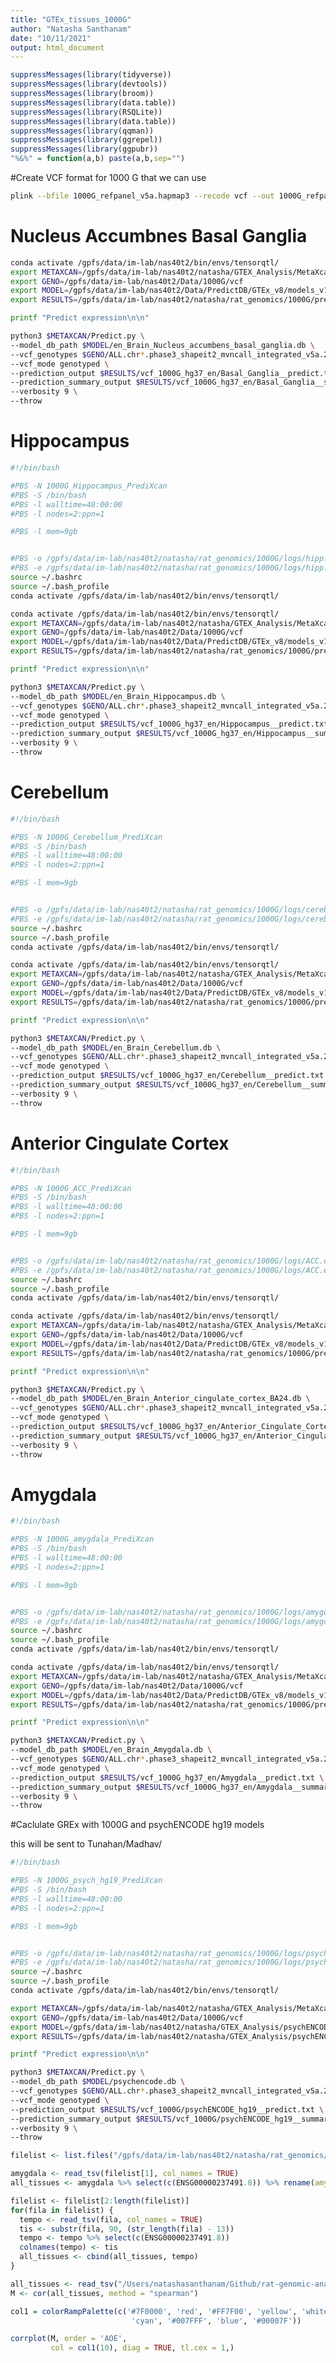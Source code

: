 ```yaml
---
title: "GTEx_tissues_1000G"
author: "Natasha Santhanam"
date: "10/11/2021"
output: html_document
---
```


```r
suppressMessages(library(tidyverse))
suppressMessages(library(devtools))
suppressMessages(library(broom))
suppressMessages(library(data.table))
suppressMessages(library(RSQLite))
suppressMessages(library(data.table))
suppressMessages(library(qqman))
suppressMessages(library(ggrepel))
suppressMessages(library(ggpubr))
"%&%" = function(a,b) paste(a,b,sep="")
```

#Create VCF format for 1000 G that we can use
```bash
plink --bfile 1000G_refpanel_v5a.hapmap3 --recode vcf --out 1000G_refpanel_v5a.hapmap3
```

# Nucleus Accumbnes Basal Ganglia
```bash
conda activate /gpfs/data/im-lab/nas40t2/bin/envs/tensorqtl/ 
export METAXCAN=/gpfs/data/im-lab/nas40t2/natasha/GTEX_Analysis/MetaXcan/software
export GENO=/gpfs/data/im-lab/nas40t2/Data/1000G/vcf
export MODEL=/gpfs/data/im-lab/nas40t2/Data/PredictDB/GTEx_v8/models_v1/eqtl/elastic_net_models
export RESULTS=/gpfs/data/im-lab/nas40t2/natasha/rat_genomics/1000G/prediXcan_results

printf "Predict expression\n\n"

python3 $METAXCAN/Predict.py \
--model_db_path $MODEL/en_Brain_Nucleus_accumbens_basal_ganglia.db \
--vcf_genotypes $GENO/ALL.chr*.phase3_shapeit2_mvncall_integrated_v5a.20130502.genotypes.vcf.gz \
--vcf_mode genotyped \
--prediction_output $RESULTS/vcf_1000G_hg37_en/Basal_Ganglia__predict.txt \
--prediction_summary_output $RESULTS/vcf_1000G_hg37_en/Basal_Ganglia__summary.txt \
--verbosity 9 \
--throw
```

# Hippocampus
```bash
#!/bin/bash

#PBS -N 1000G_Hippocampus_PrediXcan
#PBS -S /bin/bash
#PBS -l walltime=48:00:00
#PBS -l nodes=2:ppn=1

#PBS -l mem=9gb


#PBS -o /gpfs/data/im-lab/nas40t2/natasha/rat_genomics/1000G/logs/hipp.out
#PBS -e /gpfs/data/im-lab/nas40t2/natasha/rat_genomics/1000G/logs/hipp.err
source ~/.bashrc
source ~/.bash_profile
conda activate /gpfs/data/im-lab/nas40t2/bin/envs/tensorqtl/

conda activate /gpfs/data/im-lab/nas40t2/bin/envs/tensorqtl/ 
export METAXCAN=/gpfs/data/im-lab/nas40t2/natasha/GTEX_Analysis/MetaXcan/software
export GENO=/gpfs/data/im-lab/nas40t2/Data/1000G/vcf
export MODEL=/gpfs/data/im-lab/nas40t2/Data/PredictDB/GTEx_v8/models_v1/eqtl/elastic_net_models
export RESULTS=/gpfs/data/im-lab/nas40t2/natasha/rat_genomics/1000G/prediXcan_results

printf "Predict expression\n\n"

python3 $METAXCAN/Predict.py \
--model_db_path $MODEL/en_Brain_Hippocampus.db \
--vcf_genotypes $GENO/ALL.chr*.phase3_shapeit2_mvncall_integrated_v5a.20130502.genotypes.vcf.gz \
--vcf_mode genotyped \
--prediction_output $RESULTS/vcf_1000G_hg37_en/Hippocampus__predict.txt \
--prediction_summary_output $RESULTS/vcf_1000G_hg37_en/Hippocampus__summary.txt \
--verbosity 9 \
--throw
```


# Cerebellum

```bash
#!/bin/bash

#PBS -N 1000G_Cerebellum_PrediXcan
#PBS -S /bin/bash
#PBS -l walltime=48:00:00
#PBS -l nodes=2:ppn=1

#PBS -l mem=9gb


#PBS -o /gpfs/data/im-lab/nas40t2/natasha/rat_genomics/1000G/logs/cerebellum.out
#PBS -e /gpfs/data/im-lab/nas40t2/natasha/rat_genomics/1000G/logs/cerebellum.err
source ~/.bashrc
source ~/.bash_profile
conda activate /gpfs/data/im-lab/nas40t2/bin/envs/tensorqtl/

conda activate /gpfs/data/im-lab/nas40t2/bin/envs/tensorqtl/ 
export METAXCAN=/gpfs/data/im-lab/nas40t2/natasha/GTEX_Analysis/MetaXcan/software
export GENO=/gpfs/data/im-lab/nas40t2/Data/1000G/vcf
export MODEL=/gpfs/data/im-lab/nas40t2/Data/PredictDB/GTEx_v8/models_v1/eqtl/elastic_net_models
export RESULTS=/gpfs/data/im-lab/nas40t2/natasha/rat_genomics/1000G/prediXcan_results

printf "Predict expression\n\n"

python3 $METAXCAN/Predict.py \
--model_db_path $MODEL/en_Brain_Cerebellum.db \
--vcf_genotypes $GENO/ALL.chr*.phase3_shapeit2_mvncall_integrated_v5a.20130502.genotypes.vcf.gz \
--vcf_mode genotyped \
--prediction_output $RESULTS/vcf_1000G_hg37_en/Cerebellum__predict.txt \
--prediction_summary_output $RESULTS/vcf_1000G_hg37_en/Cerebellum__summary.txt \
--verbosity 9 \
--throw
```

# Anterior Cingulate Cortex

```bash
#!/bin/bash

#PBS -N 1000G_ACC_PrediXcan
#PBS -S /bin/bash
#PBS -l walltime=48:00:00
#PBS -l nodes=2:ppn=1

#PBS -l mem=9gb


#PBS -o /gpfs/data/im-lab/nas40t2/natasha/rat_genomics/1000G/logs/ACC.out
#PBS -e /gpfs/data/im-lab/nas40t2/natasha/rat_genomics/1000G/logs/ACC.err
source ~/.bashrc
source ~/.bash_profile
conda activate /gpfs/data/im-lab/nas40t2/bin/envs/tensorqtl/

conda activate /gpfs/data/im-lab/nas40t2/bin/envs/tensorqtl/ 
export METAXCAN=/gpfs/data/im-lab/nas40t2/natasha/GTEX_Analysis/MetaXcan/software
export GENO=/gpfs/data/im-lab/nas40t2/Data/1000G/vcf
export MODEL=/gpfs/data/im-lab/nas40t2/Data/PredictDB/GTEx_v8/models_v1/eqtl/elastic_net_models
export RESULTS=/gpfs/data/im-lab/nas40t2/natasha/rat_genomics/1000G/prediXcan_results

printf "Predict expression\n\n"

python3 $METAXCAN/Predict.py \
--model_db_path $MODEL/en_Brain_Anterior_cingulate_cortex_BA24.db \
--vcf_genotypes $GENO/ALL.chr*.phase3_shapeit2_mvncall_integrated_v5a.20130502.genotypes.vcf.gz \
--vcf_mode genotyped \
--prediction_output $RESULTS/vcf_1000G_hg37_en/Anterior_Cingulate_Cortex__predict.txt \
--prediction_summary_output $RESULTS/vcf_1000G_hg37_en/Anterior_Cingulate_Cortex__summary.txt \
--verbosity 9 \
--throw
```


# Amygdala

```bash
#!/bin/bash

#PBS -N 1000G_amygdala_PrediXcan
#PBS -S /bin/bash
#PBS -l walltime=48:00:00
#PBS -l nodes=2:ppn=1

#PBS -l mem=9gb


#PBS -o /gpfs/data/im-lab/nas40t2/natasha/rat_genomics/1000G/logs/amygdala.out
#PBS -e /gpfs/data/im-lab/nas40t2/natasha/rat_genomics/1000G/logs/amygdala.err
source ~/.bashrc
source ~/.bash_profile
conda activate /gpfs/data/im-lab/nas40t2/bin/envs/tensorqtl/

conda activate /gpfs/data/im-lab/nas40t2/bin/envs/tensorqtl/ 
export METAXCAN=/gpfs/data/im-lab/nas40t2/natasha/GTEX_Analysis/MetaXcan/software
export GENO=/gpfs/data/im-lab/nas40t2/Data/1000G/vcf
export MODEL=/gpfs/data/im-lab/nas40t2/Data/PredictDB/GTEx_v8/models_v1/eqtl/elastic_net_models
export RESULTS=/gpfs/data/im-lab/nas40t2/natasha/rat_genomics/1000G/prediXcan_results

printf "Predict expression\n\n"

python3 $METAXCAN/Predict.py \
--model_db_path $MODEL/en_Brain_Amygdala.db \
--vcf_genotypes $GENO/ALL.chr*.phase3_shapeit2_mvncall_integrated_v5a.20130502.genotypes.vcf.gz \
--vcf_mode genotyped \
--prediction_output $RESULTS/vcf_1000G_hg37_en/Amygdala__predict.txt \
--prediction_summary_output $RESULTS/vcf_1000G_hg37_en/Amygdala__summary.txt \
--verbosity 9 \
--throw
```


#Caclulate GREx with 1000G and psychENCODE hg19 models 

this will be sent to Tunahan/Madhav/ 

```bash
#!/bin/bash

#PBS -N 1000G_psych_hg19_PrediXcan
#PBS -S /bin/bash
#PBS -l walltime=48:00:00
#PBS -l nodes=2:ppn=1

#PBS -l mem=9gb


#PBS -o /gpfs/data/im-lab/nas40t2/natasha/rat_genomics/1000G/logs/psych_hg19.out
#PBS -e /gpfs/data/im-lab/nas40t2/natasha/rat_genomics/1000G/logs/psych_hg19.err
source ~/.bashrc
source ~/.bash_profile
conda activate /gpfs/data/im-lab/nas40t2/bin/envs/tensorqtl/

export METAXCAN=/gpfs/data/im-lab/nas40t2/natasha/GTEX_Analysis/MetaXcan/software
export GENO=/gpfs/data/im-lab/nas40t2/Data/1000G/vcf
export MODEL=/gpfs/data/im-lab/nas40t2/natasha/GTEX_Analysis/psychENCODE/prediXcan/models
export RESULTS=/gpfs/data/im-lab/nas40t2/natasha/GTEX_Analysis/psychENCODE/prediXcan

printf "Predict expression\n\n"

python3 $METAXCAN/Predict.py \
--model_db_path $MODEL/psychencode.db \
--vcf_genotypes $GENO/ALL.chr*.phase3_shapeit2_mvncall_integrated_v5a.20130502.genotypes.vcf.gz \
--vcf_mode genotyped \
--prediction_output $RESULTS/vcf_1000G/psychENCODE_hg19__predict.txt \
--prediction_summary_output $RESULTS/vcf_1000G/psychENCODE_hg19__summary.txt \
--verbosity 9 \
--throw
```


```r
filelist <- list.files("/gpfs/data/im-lab/nas40t2/natasha/rat_genomics/1000G/prediXcan_results/vcf_1000G_hg37_en", pattern = "predict.txt", full.names = TRUE)

amygdala <- read_tsv(filelist[1], col_names = TRUE)
all_tissues <- amygdala %>% select(c(ENSG00000237491.8)) %>% rename(amygdala = ENSG00000237491.8)

filelist <- filelist[2:length(filelist)]
for(fila in filelist) {
  tempo <- read_tsv(fila, col_names = TRUE)
  tis <- substr(fila, 90, (str_length(fila) - 13))
  tempo <- tempo %>% select(c(ENSG00000237491.8))
  colnames(tempo) <- tis
  all_tissues <- cbind(all_tissues, tempo)
}

```


```r
all_tissues <- read_tsv("/Users/natashasanthanam/Github/rat-genomic-analysis/data/corr_ENSG00000237491.8.txt", col_names =TRUE)
M <- cor(all_tissues, method = "spearman")

col1 = colorRampPalette(c('#7F0000', 'red', '#FF7F00', 'yellow', 'white',
                           'cyan', '#007FFF', 'blue', '#00007F'))

corrplot(M, order = 'AOE', 
         col = col1(10), diag = TRUE, tl.cex = 1,)
```


